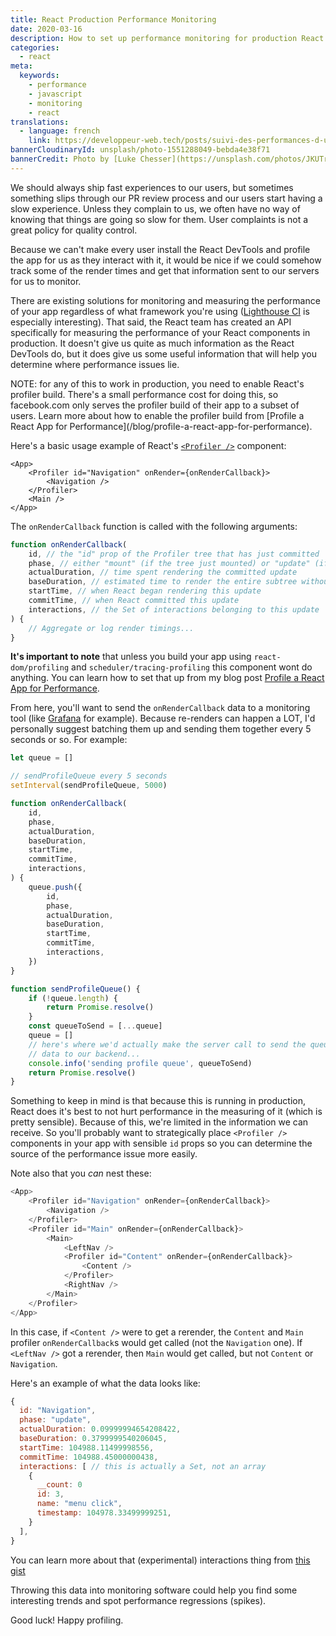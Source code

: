 ```yaml
---
title: React Production Performance Monitoring
date: 2020-03-16
description: How to set up performance monitoring for production React applications.
categories:
  - react
meta:
  keywords:
    - performance
    - javascript
    - monitoring
    - react
translations:
  - language: french
    link: https://developpeur-web.tech/posts/suivi-des-performances-d-une-application-react-en-production
bannerCloudinaryId: unsplash/photo-1551288049-bebda4e38f71
bannerCredit: Photo by [Luke Chesser](https://unsplash.com/photos/JKUTrJ4vK00)
---
```


We should always ship fast experiences to our users, but sometimes something
slips through our PR review process and our users start having a slow
experience. Unless they complain to us, we often have no way of knowing that
things are going so slow for them. User complaints is not a great policy for
quality control.

Because we can't make every user install the React DevTools and profile the app
for us as they interact with it, it would be nice if we could somehow track some
of the render times and get that information sent to our servers for us to
monitor.

There are existing solutions for monitoring and measuring the performance of
your app regardless of what framework you're using
([Lighthouse CI](https://github.com/GoogleChrome/lighthouse-ci) is especially
interesting). That said, the React team has created an API specifically for
measuring the performance of your React components in production. It doesn't
give us quite as much information as the React DevTools do, but it does give us
some useful information that will help you determine where performance issues
lie.

<callout-warning>
	NOTE: for any of this to work in production, you need to enable React's
	profiler build. There's a small performance cost for doing this, so
	facebook.com only serves the profiler build of their app to a subset of users.
	Learn more about how to enable the profiler build from [Profile a React App
	for Performance](/blog/profile-a-react-app-for-performance).
</callout-warning>

Here's a basic usage example of React's
[`<Profiler />`](https://reactjs.org/docs/profiler.html) component:

```tsx
<App>
	<Profiler id="Navigation" onRender={onRenderCallback}>
		<Navigation />
	</Profiler>
	<Main />
</App>
```

The `onRenderCallback` function is called with the following arguments:

```js
function onRenderCallback(
	id, // the "id" prop of the Profiler tree that has just committed
	phase, // either "mount" (if the tree just mounted) or "update" (if it re-rendered)
	actualDuration, // time spent rendering the committed update
	baseDuration, // estimated time to render the entire subtree without memoization
	startTime, // when React began rendering this update
	commitTime, // when React committed this update
	interactions, // the Set of interactions belonging to this update
) {
	// Aggregate or log render timings...
}
```

**It's important to note** that unless you build your app using
`react-dom/profiling` and `scheduler/tracing-profiling` this component wont do
anything. You can learn how to set that up from my blog post
[Profile a React App for Performance](/blog/profile-a-react-app-for-performance).

From here, you'll want to send the `onRenderCallback` data to a monitoring tool
(like [Grafana](https://grafana.com/) for example). Because re-renders can
happen a LOT, I'd personally suggest batching them up and sending them together
every 5 seconds or so. For example:

```js
let queue = []

// sendProfileQueue every 5 seconds
setInterval(sendProfileQueue, 5000)

function onRenderCallback(
	id,
	phase,
	actualDuration,
	baseDuration,
	startTime,
	commitTime,
	interactions,
) {
	queue.push({
		id,
		phase,
		actualDuration,
		baseDuration,
		startTime,
		commitTime,
		interactions,
	})
}

function sendProfileQueue() {
	if (!queue.length) {
		return Promise.resolve()
	}
	const queueToSend = [...queue]
	queue = []
	// here's where we'd actually make the server call to send the queueToSend
	// data to our backend...
	console.info('sending profile queue', queueToSend)
	return Promise.resolve()
}
```

Something to keep in mind is that because this is running in production, React
does it's best to not hurt performance in the measuring of it (which is pretty
sensible). Because of this, we're limited in the information we can receive. So
you'll probably want to strategically place `<Profiler />` components in your
app with sensible `id` props so you can determine the source of the performance
issue more easily.

Note also that you _can_ nest these:

```js
<App>
	<Profiler id="Navigation" onRender={onRenderCallback}>
		<Navigation />
	</Profiler>
	<Profiler id="Main" onRender={onRenderCallback}>
		<Main>
			<LeftNav />
			<Profiler id="Content" onRender={onRenderCallback}>
				<Content />
			</Profiler>
			<RightNav />
		</Main>
	</Profiler>
</App>
```

In this case, if `<Content />` were to get a rerender, the `Content` and `Main`
profiler `onRenderCallback`s would get called (not the `Navigation` one). If
`<LeftNav />` got a rerender, then `Main` would get called, but not `Content` or
`Navigation`.

Here's an example of what the data looks like:

```js
{
  id: "Navigation",
  phase: "update",
  actualDuration: 0.09999994654208422,
  baseDuration: 0.3799999540206045,
  startTime: 104988.11499998556,
  commitTime: 104988.45000000438,
  interactions: [ // this is actually a Set, not an array
    {
      __count: 0
      id: 3,
      name: "menu click",
      timestamp: 104978.33499999251,
    }
  ],
}
```

You can learn more about that (experimental) interactions thing from
[this gist](https://gist.github.com/bvaughn/8de925562903afd2e7a12554adcdda16)

Throwing this data into monitoring software could help you find some interesting
trends and spot performance regressions (spikes).

Good luck! Happy profiling.
